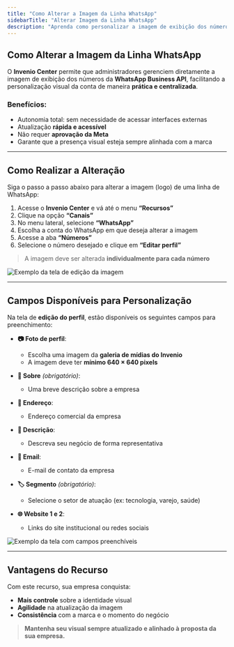 ```yaml
---
title: "Como Alterar a Imagem da Linha WhatsApp"
sidebarTitle: "Alterar Imagem da Linha WhatsApp"
description: "Aprenda como personalizar a imagem de exibição dos números do WhatsApp diretamente pelo Invenio Center."
---
```


##  Como Alterar a Imagem da Linha WhatsApp

O **Invenio Center** permite que administradores gerenciem diretamente a imagem de exibição dos números da **WhatsApp Business API**, facilitando a personalização visual da conta de maneira **prática e centralizada**.

###  Benefícios:

- Autonomia total: sem necessidade de acessar interfaces externas
- Atualização **rápida e acessível**
- Não requer **aprovação da Meta**
- Garante que a presença visual esteja sempre alinhada com a marca

---

##  Como Realizar a Alteração

Siga o passo a passo abaixo para alterar a imagem (logo) de uma linha de WhatsApp:

1. Acesse o **Invenio Center** e vá até o menu **“Recursos”**  
2. Clique na opção **“Canais”**  
3. No menu lateral, selecione **“WhatsApp”**  
4. Escolha a conta do WhatsApp em que deseja alterar a imagem  
5. Acesse a aba **“Números”**  
6. Selecione o número desejado e clique em **“Editar perfil”**

>  A imagem deve ser alterada **individualmente para cada número**

![Exemplo da tela de edição da imagem](https://robbublob.blob.core.windows.net/docs/editimagwapp.png)

---

##  Campos Disponíveis para Personalização

Na tela de **edição do perfil**, estão disponíveis os seguintes campos para preenchimento:

- **📷 Foto de perfil**:  
  - Escolha uma imagem da **galeria de mídias do Invenio**  
  - A imagem deve ter **mínimo 640 × 640 pixels**

- **📌 Sobre** _(obrigatório)_:  
  - Uma breve descrição sobre a empresa

- **🏢 Endereço**:  
  - Endereço comercial da empresa

- **📝 Descrição**:  
  - Descreva seu negócio de forma representativa

- **📧 Email**:  
  - E-mail de contato da empresa

- **🏷️ Segmento** _(obrigatório)_:  
  - Selecione o setor de atuação (ex: tecnologia, varejo, saúde)

- **🌐 Website 1 e 2**:  
  - Links do site institucional ou redes sociais

![Exemplo da tela com campos preenchíveis](https://robbublob.blob.core.windows.net/docs/edtperfil.png)

---

##  Vantagens do Recurso

Com este recurso, sua empresa conquista:

- **Mais controle** sobre a identidade visual
- **Agilidade** na atualização da imagem
- **Consistência** com a marca e o momento do negócio

>  **Mantenha seu visual sempre atualizado e alinhado à proposta da sua empresa.**


